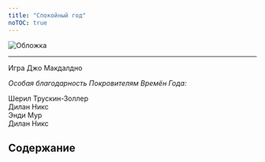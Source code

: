 ```yaml
---
title: "Спокойный год"
noTOC: true
---
```



![Обложка](/images/the-quiet-year/the-quiet-year-01.webp)

---

Игра Джо Макдалдно

_Особая благодарность Покровителям Времён Года:_

<Icon name="tabler:heart" /> Шерил Трускин-Золлер <br />
<Icon name="tabler:diamonds" /> Дилан Никс <br />
<Icon name="tabler:clubs" /> Энди Мур <br />
<Icon name="tabler:spade" /> Дилан Никс

## Содержание

<Link title="Глава первая: Сбор" href="/the-quiet-year/01" />
<Link title="Глава вторая: Обзор" href="/the-quiet-year/02" />
<Link title="Глава третья: Правила" href="/the-quiet-year/03" />
